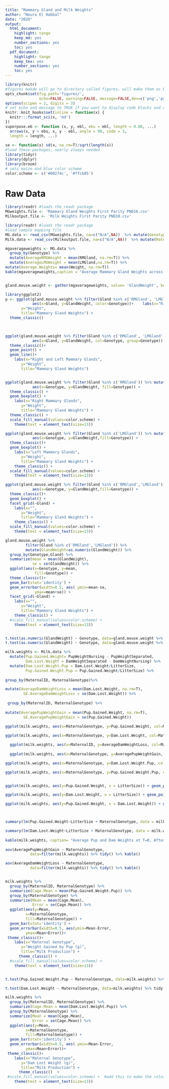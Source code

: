 ```yaml
---
title: "Mammary Gland and Milk Weights"
author: "Noura El Habbal"
date: "2020"
output:
  html_document:
    highlight: tango
    keep_md: yes
    number_sections: yes
    toc: yes
  pdf_document:
    highlight: tango
    keep_tex: yes
    number_sections: yes
    toc: yes
---
```


```r
library(knitr)
#figures makde will go to directory called figures, will make them as both png and pdf files 
opts_chunk$set(fig.path='figures/',
               echo=FALSE, warning=FALSE, message=FALSE,dev=c('png','pdf'))
options(scipen = 2, digits = 3)
# set echo and message to TRUE if you want to display code blocks and code output respectively
knitr::knit_hooks$set(inline = function(x) {
  knitr:::format_sci(x, 'md')
})
superpose.eb <- function (x, y, ebl, ebu = ebl, length = 0.08, ...)
  arrows(x, y + ebu, x, y - ebl, angle = 90, code = 3,
  length = length, ...)
  
se <- function(x) sd(x, na.rm=T)/sqrt(length(x))
#load these packages, nearly always needed
library(tidyr)
library(dplyr)
library(broom)
# sets maize and blue color scheme
color.scheme <- c('#00274c', '#ffcb05')
```


# Raw Data

```r
library(readr) #loads the readr package
MGweights.file <- 'Mammary Gland Weights First Parity PND16.csv'
Milkoutput.file <- 'Milk Weights First Parity PND10.csv'
```

```r
library(readr) #loads the readr package
#load sample mapping file
MG.data <- read_csv(MGweights.file, na=c("N/A",NA))  %>% mutate(Genotype = relevel(as.factor(Genotype), ref="WT"))
Milk.data <- read_csv(Milkoutput.file, na=c("N/A",NA))  %>% mutate(MaternalGenotype = relevel(as.factor(MaternalGenotype), ref="WT"))
```

```r

mgaverageweights <- MG.data %>%
  group_by(Genotype) %>%
  mutate(AverageRMGWeight = mean(RMGland, na.rm=T)) %>%
  mutate(AverageLMGWeight = mean(LMGland,na.rm=T)) %>%
mutate(Average.Weights= mean(Weight, na.rm=T))
kable(mgaverageweights,caption = "Average Mammary Gland Weights across Genotypes")


gland.mouse.weight <- gather(mgaverageweights, value= 'GlandWeight', key=Gland, -ID, -Genotype, -D16)

library(ggplot2)
p <- ggplot(gland.mouse.weight %>% filter(Gland %in% c('RMGland', 'LMGland', "Weight'")),
            aes(x=Gland, y=GlandWeight, color=Genotype))+    labs(x="Right and Left Mammary Glands",
       y="Weight",
       title="Mammary Gland Weights") +
  theme_classic()


  
ggplot(gland.mouse.weight %>% filter(Gland %in% c('RMGland', 'LMGland')),
            aes(x=Gland, y=GlandWeight, col=Genotype, group=Genotype)) +
  theme_classic()+
  geom_point() +
  geom_line()+
    labs(x="Right and Left Mammary Glands",
       y="Weight",
       title="Mammary Gland Weights")


ggplot(gland.mouse.weight %>% filter(Gland %in% c('RMGland')) %>% mutate(GlandWeight=as.numeric(GlandWeight)),
            aes(x=Genotype, y=GlandWeight, fill=Genotype)) +
  theme_classic() +
  geom_boxplot() +
    labs(x="Right Mammary Glands",
       y="Weight",
       title="Mammary Gland Weights") + 
  theme_classic() +
  scale_fill_manual(values=color.scheme) +
    theme(text = element_text(size=13))

ggplot(gland.mouse.weight %>% filter(Gland %in% c('LMGland')) %>% mutate(GlandWeight=as.numeric(GlandWeight)),
            aes(x=Genotype, y=GlandWeight,fill=Genotype)) +
  theme_classic()+
  geom_boxplot() +
    labs(x="Left Mammary Glands",
       y="Weight",
       title="Mammary Gland Weights") +
    theme_classic() +
  scale_fill_manual(values=color.scheme) +
    theme(text = element_text(size=13))

ggplot(gland.mouse.weight %>% filter(Gland %in% c('RMGland','LMGland')) %>% mutate(GlandWeight=as.numeric(GlandWeight)),
            aes(x=Genotype, y=GlandWeight,fill=Genotype)) +
  theme_classic()+
  geom_boxplot() +
  facet_grid(~Gland) +
    labs(x="",
       y="Weight",
       title="Mammary Gland Weights") +
    theme_classic() +
  scale_fill_manual(values=color.scheme) +
    theme(text = element_text(size=13))

gland.mouse.weight %>% 
         filter(Gland %in% c('RMGland','LMGland')) %>%
         mutate(GlandWeight=as.numeric(GlandWeight)) %>%
  group_by(Genotype,Gland) %>%
  summarize(mean = mean(GlandWeight),
            se = se(GlandWeight)) %>%
  ggplot(aes(x=Genotype, y=mean,
             fill=Genotype)) +
  theme_classic()+
  geom_bar(stat='identity') + 
  geom_errorbar(width=0.5, aes( ymin=mean-se,
             ymax=mean+se)) +
  facet_grid(~Gland) +
    labs(x="",
       y="Weight",
       title="Mammary Gland Weights") +
    theme_classic() +
  #scale_fill_manual(values=color.scheme) +
    theme(text = element_text(size=13))


t.test(as.numeric(GlandWeight) ~ Genotype, data=gland.mouse.weight %>% filter(Gland=="RMGland")) %>% tidy %>% kable(caption="Welch's t-test for effects of genotype on right mammary gland weights")  
t.test(as.numeric(GlandWeight) ~ Genotype, data=gland.mouse.weight %>% filter(Gland=="LMGland")) %>% tidy %>% kable(caption="Welch's t-test for effects of maternal on left mammary gland weights")  


``` 

```r

milk.weights <- Milk.data %>%
  mutate(Pup.Gained.Weight= PupWeightNursing - PupWeightSeparated,
         Dam.Lost.Weight = DamWeightSeparated - DamWeightNursing) %>%
  mutate(Dam.Lost.Weight.Pup = Dam.Lost.Weight/LitterSize,
         Pup.Gained.Weight.Pup = Pup.Gained.Weight/LitterSize) %>%
  
group_by(MaternalID, MaternalGenotype)%>%

mutate(AverageDamWeightLoss = mean(Dam.Lost.Weight, na.rm=T),
        SE.AverageDamWeightLoss = se(Dam.Lost.Weight)) %>%
  
 group_by(MaternalID, MaternalGenotype) %>%
  
mutate(AveragePupWeightGain = mean(Pup.Gained.Weight, na.rm=T),
        SE.AveragePupWeightGain = se(Pup.Gained.Weight))

ggplot(milk.weights, aes(x=MaternalGenotype, y=Pup.Gained.Weight, col=MaternalGenotype)) + geom_boxplot() + geom_jitter() +theme_classic()
  
ggplot(milk.weights, aes(x=MaternalGenotype, y=Dam.Lost.Weight, col=MaternalGenotype)) + geom_boxplot() + geom_jitter()+ theme_classic()

  ggplot(milk.weights, aes(x=MaternalID, y=AverageDamWeightLoss, col=MaternalGenotype, ymax=AverageDamWeightLoss +SE.AverageDamWeightLoss, ymin=AverageDamWeightLoss- SE.AverageDamWeightLoss)) + geom_boxplot() + geom_jitter()+ theme_classic() #Averaged per dam/cage
  
  ggplot(milk.weights, aes(x=MaternalGenotype, y=AveragePupWeightGain, col=MaternalGenotype, ymax=AveragePupWeightGain +SE.AveragePupWeightGain, ymin=AveragePupWeightGain- AveragePupWeightGain)) + geom_boxplot() + geom_jitter()+ theme_classic() #Averaged Across all pups from all litters per dam/cage

ggplot(milk.weights, aes(x=MaternalGenotype, y=Dam.Lost.Weight.Pup, col=MaternalGenotype)) + geom_boxplot() + geom_jitter()+ theme_classic()

ggplot(milk.weights, aes(x=MaternalGenotype, y=Pup.Gained.Weight.Pup, col=MaternalGenotype, group)) + geom_boxplot() + geom_jitter()+ theme_classic()  


ggplot(milk.weights, aes(y=Pup.Gained.Weight, x = LitterSize)) + geom_point(aes( col=MaternalGenotype)) + stat_smooth(method='lm',aes( col=MaternalGenotype))+ theme_classic()

ggplot(milk.weights, aes(y=Dam.Lost.Weight, x = LitterSize)) + geom_point(aes( col=MaternalGenotype)) + stat_smooth(method='lm', aes( col=MaternalGenotype))+ theme_classic()

ggplot(milk.weights, aes(y=Pup.Gained.Weight, x = Dam.Lost.Weight)) + geom_point(aes( col=LitterSize)) + stat_smooth(method='lm')+ theme_classic()



summary(lm(Pup.Gained.Weight~LitterSize + MaternalGenotype, data = milk.weights))

summary(lm(Dam.Lost.Weight~LitterSize + MaternalGenotype, data = milk.weights))
  
kable(milk.weights, caption= "Average Pup and Dam Weights at T=0, After 2h Separation, and After 1h Nursing")
  
aov(AveragePupWeightGain ~ MaternalGenotype,
           data=filter(milk.weights)) %>% tidy() %>% kable()

aov(AverageDamWeightLoss ~ MaternalGenotype,
           data=filter(milk.weights)) %>% tidy() %>% kable()


milk.weights %>%
  group_by(MaternalID, MaternalGenotype) %>%
  summarize(Cage.Mean = mean(Pup.Gained.Weight.Pup)) %>%
  group_by(MaternalGenotype) %>%
  summarize(Mean = mean(Cage.Mean),
            Error = se(Cage.Mean)) %>%
  ggplot(aes(y=Mean,
         x=MaternalGenotype,
         fill=MaternalGenotype)) +
  geom_bar(stat='identity') +
  geom_errorbar(width=0.5, aes(ymin=Mean-Error,
         ymax=Mean+Error))+
 theme_classic()+
    labs(x="Maternal Genotype",
       y="Weight Gained by Pup (g)",
       title="Milk Production") +
      theme_classic() +
  #scale_fill_manual(values=color.scheme) +
    theme(text = element_text(size=13))


t.test(Pup.Gained.Weight.Pup ~ MaternalGenotype, data=milk.weights) %>% tidy %>% kable(caption="Welch's t-test for effects of genotype on milk production")  

t.test(Dam.Lost.Weight ~ MaternalGenotype, data=milk.weights) %>% tidy %>% kable(caption="Welch's t-test for effects of genotype on milk production")  

milk.weights %>%
  group_by(MaternalID, MaternalGenotype) %>%
  summarize(Cage.Mean = mean(Dam.Lost.Weight.Pup)) %>%
  group_by(MaternalGenotype) %>%
  summarize(Mean = mean(Cage.Mean),
            Error = se(Cage.Mean)) %>%
  ggplot(aes(y=Mean,
         x=MaternalGenotype,
         fill=MaternalGenotype)) +
  geom_bar(stat='identity') +
  geom_errorbar(width=0.5, aes( ymin=Mean-Error,
         ymax=Mean+Error))+
 theme_classic()+
    labs(x="Maternal Genotype",
       y="Dam Lost Weight (g)",
       title="Milk Production") +
      theme_classic()  +
 #scale_fill_manual(values=color.scheme) +  #add this to make the colors maize an
    theme(text = element_text(size=13))

```
